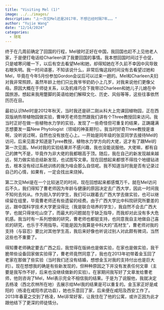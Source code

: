```yaml
---
title: "Visiting Mel (1)"
image: ../../images/
description: "上一次见Mel还是2017年，不想已经时隔7年。。。"
author: "Yujie Wang"
date: "12/14/2024"
categories:
  - 随笔
---
```


终于在几周前确定了回国的行程，Mel彼时正好在中国，我回国也赶不上见他老人家，于是便打电话给Charleen讲了我要回国的事情。我本想回国时间过于仓促，只是嘘寒问暖一下，以后有空去看望Mel和她，却得知她在不久前不幸因中风导致右眼失明。我一时间语塞，不知该说什么，非常后悔这段时间没有去看望过她和Mel，毕竟在今年5月份参加Gordon会议后可以过来一趟的。Mel和Charleen夫妇对我非常照顾，虽然年龄上他们只比我爷爷奶奶小上几岁，对我来说他们更像父母。原因大概在于师徒关系，以及机缘巧合下我带过Charleen和她儿子儿媳在中国旅游。想起来我用蹩脚的英语给她们解释文化、历史、风俗等等，这些往事依然历历在目。

最初认识Mel时是2012年秋天，当时我还是研二刚从科大上完课回植物园，正在西双版纳热带植物园做实验，曹坤芳老师忽然跟我们讲有个Three教授回来访问。我当时正好在做一些植物水力学的实验，发现了一些奇怪但可重复的结果，正踌躇满志想要发一篇New Phytologist（领域的神圣期刊）。我当时好奇Three教授是谁啊，没听说过啊，自然也没有放在心上。一开始是同年级的张亚同学去接待Mel的访问，后来见面才知道是Tyree教授，植物水力学方向的大佬，这才有了跟Mel的第一次见面。Mel对我的实验结果并不感兴趣，我也没能说服他。大佬嘛，都有自己的脾气不是，毕竟作为非大佬的我都眼高于顶。随后，我在自己的新发现越来越远，努力做实验总结新发现，也试图写文章。现在回想起来都恨不得找个地缝钻进去，根本没有经过系统训练的我为啥会那么自信呢。我不知道当时我是否有记录过自己的心情，如果有，一定会找出来烧掉。

第二次见Mel是在一个比较迷茫的时间，现在回想起来都感慨万千。就在Mel访问后不久，我们得知了曹老师因为年龄与健康的原因决定去广西大学，因此一时间我不知何去何从。作为刚入学的学生，我们可以跟着去广西大学去做实验，也可以继续留在组里，毕竟曹老师还有些遗留的经费。由于广西大学比中科院研究所要差的远，跟中国科学技术大学更没得比（我是联合培养的学生），我自然不会去广西大学，也就只得坐吃山空了，而最大的问题就在于缺乏指导，而我却对此没有多大危机感。我当时有一系列想做的研究，曹老师也都挺支持，也同意我自主地做自己喜欢的研究，也乐于不用指导。可能是因为我算是中科大的“高材生”，曹老师对我的支持（与容忍）要比对其他学生高，我后来好像也听说过别人对此颇有微词，当然这些也不重要了。

得知曹老师确定要去广西之后，我觉得在版纳也是做实验，在家也是做实验，我干脆带些设备回家做实验得了，曹老师竟然同意了，我也在2013年初带着金玉回了老家在那做了些实验（当时我们还没有结婚，想想金玉对我的支持付出也是巨大的）。现在想想我的确是有些新发现的，但种种原因之下并没有发表任何文章（主要是我写作不好，后来也没继续做新的实验）。在家期间我写好了文章发给曹老师，他则咨询了Mel，Mel表示完全不相信我的结果。于是为了说服他，我就决定去杨凌（西北农林所在地）去展示给Mel我的结果是可以重复的。金玉家正好是咸阳的（杨凌在咸阳市武功县），她也乐意回了家，后来便在咸阳及西安工作了。2013年春夏之交到了杨凌，Mel非常好客，让我住在了他的公寓，或许正因为此才跟他结下了更深的师徒情分。
